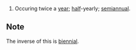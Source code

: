 #Occuring twice a [[year]]; [[half]]-yearly; [[semiannual]].

== Note ==

The inverse of this is [[biennial]].